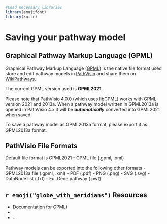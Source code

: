 
```r
#Load necessary libraries
library(emojifont)
library(knitr)
```

# Saving your pathway model

## Graphical Pathway Markup Language (GPML)

Graphical Pathway Markup Language ([GPML](https://pathvisio.org/documentation/GPML)) is the native file format used store and edit pathway models in [PathVisio](https://pathvisio.org) and share them on [WikiPathways](https://www.wikipathways.org/index.php/WikiPathways).

The current GPML version used is **GPML2021**. 

Please note that PathVisio 4.0.0 (which uses libGPML) works with GPML version 2021 and 2013a. When a pathway model written in GPML2013a is opened in PathVisio 4.x it will be ***automatically*** converted into GPML2021 when saved. 

To save a pathway model as GPML2013a format, please export it as GPML2013a format. 

## PathVisio File Formats
Default file format is GPML2021
- GPML file (.gpml, .xml)

Pathway models can be exported into the following other formats
- GPML2013a file  (.gpml, .xml)
- PDF (.pdf)
- PNG (.png)
- SVG (.svg)
- DataNode list (.txt)
- Eu. Gene pathway (.pwf)

## `r emoji("globe_with_meridians")` Resources

- [Documentation for GPML](https://pathvisio.org/documentation/GPML)) 
- 
- ...
